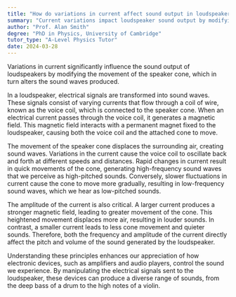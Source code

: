 ```yaml
---
title: "How do variations in current affect sound output in loudspeakers?"
summary: "Current variations impact loudspeaker sound output by modifying the speaker cone's movement, which in turn alters the generated sound waves."
author: "Prof. Alan Smith"
degree: "PhD in Physics, University of Cambridge"
tutor_type: "A-Level Physics Tutor"
date: 2024-03-28
---
```


Variations in current significantly influence the sound output of loudspeakers by modifying the movement of the speaker cone, which in turn alters the sound waves produced.

In a loudspeaker, electrical signals are transformed into sound waves. These signals consist of varying currents that flow through a coil of wire, known as the voice coil, which is connected to the speaker cone. When an electrical current passes through the voice coil, it generates a magnetic field. This magnetic field interacts with a permanent magnet fixed to the loudspeaker, causing both the voice coil and the attached cone to move.

The movement of the speaker cone displaces the surrounding air, creating sound waves. Variations in the current cause the voice coil to oscillate back and forth at different speeds and distances. Rapid changes in current result in quick movements of the cone, generating high-frequency sound waves that we perceive as high-pitched sounds. Conversely, slower fluctuations in current cause the cone to move more gradually, resulting in low-frequency sound waves, which we hear as low-pitched sounds.

The amplitude of the current is also critical. A larger current produces a stronger magnetic field, leading to greater movement of the cone. This heightened movement displaces more air, resulting in louder sounds. In contrast, a smaller current leads to less cone movement and quieter sounds. Therefore, both the frequency and amplitude of the current directly affect the pitch and volume of the sound generated by the loudspeaker.

Understanding these principles enhances our appreciation of how electronic devices, such as amplifiers and audio players, control the sound we experience. By manipulating the electrical signals sent to the loudspeaker, these devices can produce a diverse range of sounds, from the deep bass of a drum to the high notes of a violin.
    